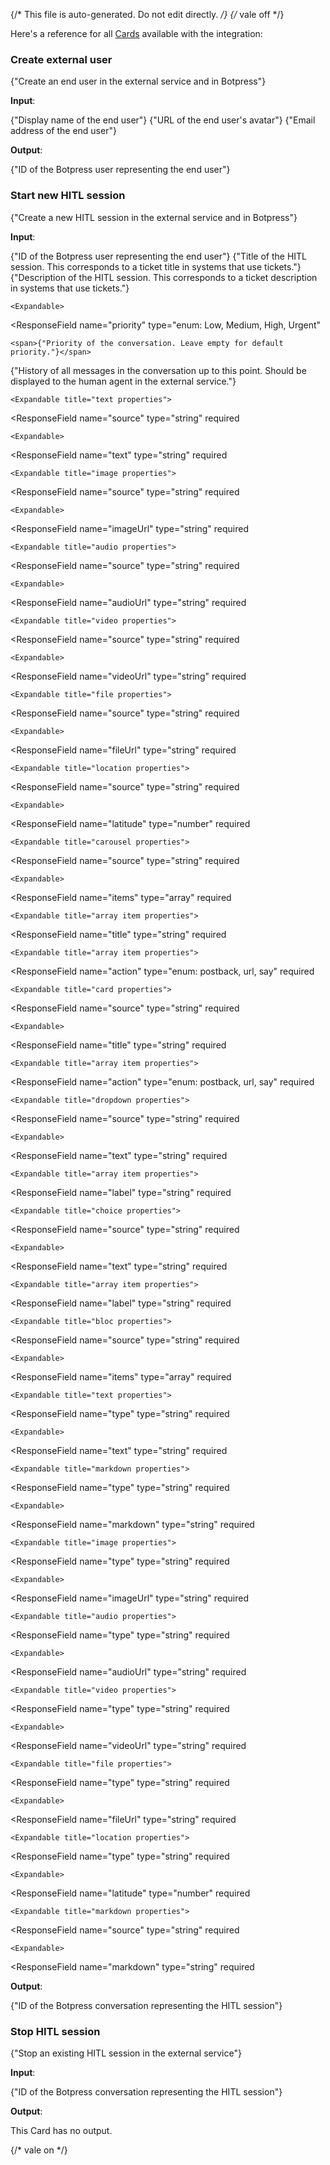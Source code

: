 {/* This file is auto-generated. Do not edit directly. */}
{/* vale off */}

Here's a reference for all [Cards](/learn/reference/cards/) available with the integration:

### Create external user

<span>{"Create an end user in the external service and in Botpress"}</span>

**Input**:

<Expandable title="input fields">
  <ResponseField
    name="name"
    type="string"
    required
  >
    <span>{"Display name of the end user"}</span>
  </ResponseField>
  <ResponseField
    name="pictureUrl"
    type="string"
  >
    <span>{"URL of the end user's avatar"}</span>
  </ResponseField>
  <ResponseField
    name="email"
    type="string"
  >
    <span>{"Email address of the end user"}</span>
  </ResponseField>
</Expandable>

**Output**:

<Expandable title="output">
  <ResponseField
    name="userId"
    type="string"
    required
  >
    <span>{"ID of the Botpress user representing the end user"}</span>
  </ResponseField>
</Expandable>

### Start new HITL session

<span>{"Create a new HITL session in the external service and in Botpress"}</span>

**Input**:

<Expandable title="input fields">
  <ResponseField
    name="userId"
    type="string"
    required
  >
    <span>{"ID of the Botpress user representing the end user"}</span>
  </ResponseField>
  <ResponseField
    name="title"
    type="string"
  >
    <span>{"Title of the HITL session. This corresponds to a ticket title in systems that use tickets."}</span>
  </ResponseField>
  <ResponseField
    name="description"
    type="string"
  >
    <span>{"Description of the HITL session. This corresponds to a ticket description in systems that use tickets."}</span>
  </ResponseField>
  <ResponseField
    name="hitlSession"
    type="object"
  >
    

    <Expandable>
  <ResponseField
    name="priority"
    type="enum: Low, Medium, High, Urgent"
  >
    <span>{"Priority of the conversation. Leave empty for default priority."}</span>
  </ResponseField>
    </Expandable>
  </ResponseField>
  <ResponseField
    name="messageHistory"
    type="array"
    required
  >
    <span>{"History of all messages in the conversation up to this point. Should be displayed to the human agent in the external service."}</span>

    <Expandable title="text properties">
  <ResponseField
    name="source"
    type="string"
    required
  >
    
  </ResponseField>
  <ResponseField
    name="type"
    type="string"
    required
  >
    
  </ResponseField>
  <ResponseField
    name="payload"
    type="object"
    required
  >
    

    <Expandable>
  <ResponseField
    name="text"
    type="string"
    required
  >
    
  </ResponseField>
    </Expandable>
  </ResponseField>
    </Expandable>

    <Expandable title="image properties">
  <ResponseField
    name="source"
    type="string"
    required
  >
    
  </ResponseField>
  <ResponseField
    name="type"
    type="string"
    required
  >
    
  </ResponseField>
  <ResponseField
    name="payload"
    type="object"
    required
  >
    

    <Expandable>
  <ResponseField
    name="imageUrl"
    type="string"
    required
  >
    
  </ResponseField>
    </Expandable>
  </ResponseField>
    </Expandable>

    <Expandable title="audio properties">
  <ResponseField
    name="source"
    type="string"
    required
  >
    
  </ResponseField>
  <ResponseField
    name="type"
    type="string"
    required
  >
    
  </ResponseField>
  <ResponseField
    name="payload"
    type="object"
    required
  >
    

    <Expandable>
  <ResponseField
    name="audioUrl"
    type="string"
    required
  >
    
  </ResponseField>
    </Expandable>
  </ResponseField>
    </Expandable>

    <Expandable title="video properties">
  <ResponseField
    name="source"
    type="string"
    required
  >
    
  </ResponseField>
  <ResponseField
    name="type"
    type="string"
    required
  >
    
  </ResponseField>
  <ResponseField
    name="payload"
    type="object"
    required
  >
    

    <Expandable>
  <ResponseField
    name="videoUrl"
    type="string"
    required
  >
    
  </ResponseField>
    </Expandable>
  </ResponseField>
    </Expandable>

    <Expandable title="file properties">
  <ResponseField
    name="source"
    type="string"
    required
  >
    
  </ResponseField>
  <ResponseField
    name="type"
    type="string"
    required
  >
    
  </ResponseField>
  <ResponseField
    name="payload"
    type="object"
    required
  >
    

    <Expandable>
  <ResponseField
    name="fileUrl"
    type="string"
    required
  >
    
  </ResponseField>
  <ResponseField
    name="title"
    type="string"
  >
    
  </ResponseField>
    </Expandable>
  </ResponseField>
    </Expandable>

    <Expandable title="location properties">
  <ResponseField
    name="source"
    type="string"
    required
  >
    
  </ResponseField>
  <ResponseField
    name="type"
    type="string"
    required
  >
    
  </ResponseField>
  <ResponseField
    name="payload"
    type="object"
    required
  >
    

    <Expandable>
  <ResponseField
    name="latitude"
    type="number"
    required
  >
    
  </ResponseField>
  <ResponseField
    name="longitude"
    type="number"
    required
  >
    
  </ResponseField>
  <ResponseField
    name="address"
    type="string"
  >
    
  </ResponseField>
  <ResponseField
    name="title"
    type="string"
  >
    
  </ResponseField>
    </Expandable>
  </ResponseField>
    </Expandable>

    <Expandable title="carousel properties">
  <ResponseField
    name="source"
    type="string"
    required
  >
    
  </ResponseField>
  <ResponseField
    name="type"
    type="string"
    required
  >
    
  </ResponseField>
  <ResponseField
    name="payload"
    type="object"
    required
  >
    

    <Expandable>
  <ResponseField
    name="items"
    type="array"
    required
  >
    

    <Expandable title="array item properties">
  <ResponseField
    name="title"
    type="string"
    required
  >
    
  </ResponseField>
  <ResponseField
    name="subtitle"
    type="string"
  >
    
  </ResponseField>
  <ResponseField
    name="imageUrl"
    type="string"
  >
    
  </ResponseField>
  <ResponseField
    name="actions"
    type="array"
    required
  >
    

    <Expandable title="array item properties">
  <ResponseField
    name="action"
    type="enum: postback, url, say"
    required
  >
    
  </ResponseField>
  <ResponseField
    name="label"
    type="string"
    required
  >
    
  </ResponseField>
  <ResponseField
    name="value"
    type="string"
    required
  >
    
  </ResponseField>
    </Expandable>
  </ResponseField>
    </Expandable>
  </ResponseField>
    </Expandable>
  </ResponseField>
    </Expandable>

    <Expandable title="card properties">
  <ResponseField
    name="source"
    type="string"
    required
  >
    
  </ResponseField>
  <ResponseField
    name="type"
    type="string"
    required
  >
    
  </ResponseField>
  <ResponseField
    name="payload"
    type="object"
    required
  >
    

    <Expandable>
  <ResponseField
    name="title"
    type="string"
    required
  >
    
  </ResponseField>
  <ResponseField
    name="subtitle"
    type="string"
  >
    
  </ResponseField>
  <ResponseField
    name="imageUrl"
    type="string"
  >
    
  </ResponseField>
  <ResponseField
    name="actions"
    type="array"
    required
  >
    

    <Expandable title="array item properties">
  <ResponseField
    name="action"
    type="enum: postback, url, say"
    required
  >
    
  </ResponseField>
  <ResponseField
    name="label"
    type="string"
    required
  >
    
  </ResponseField>
  <ResponseField
    name="value"
    type="string"
    required
  >
    
  </ResponseField>
    </Expandable>
  </ResponseField>
    </Expandable>
  </ResponseField>
    </Expandable>

    <Expandable title="dropdown properties">
  <ResponseField
    name="source"
    type="string"
    required
  >
    
  </ResponseField>
  <ResponseField
    name="type"
    type="string"
    required
  >
    
  </ResponseField>
  <ResponseField
    name="payload"
    type="object"
    required
  >
    

    <Expandable>
  <ResponseField
    name="text"
    type="string"
    required
  >
    
  </ResponseField>
  <ResponseField
    name="options"
    type="array"
    required
  >
    

    <Expandable title="array item properties">
  <ResponseField
    name="label"
    type="string"
    required
  >
    
  </ResponseField>
  <ResponseField
    name="value"
    type="string"
    required
  >
    
  </ResponseField>
    </Expandable>
  </ResponseField>
    </Expandable>
  </ResponseField>
    </Expandable>

    <Expandable title="choice properties">
  <ResponseField
    name="source"
    type="string"
    required
  >
    
  </ResponseField>
  <ResponseField
    name="type"
    type="string"
    required
  >
    
  </ResponseField>
  <ResponseField
    name="payload"
    type="object"
    required
  >
    

    <Expandable>
  <ResponseField
    name="text"
    type="string"
    required
  >
    
  </ResponseField>
  <ResponseField
    name="options"
    type="array"
    required
  >
    

    <Expandable title="array item properties">
  <ResponseField
    name="label"
    type="string"
    required
  >
    
  </ResponseField>
  <ResponseField
    name="value"
    type="string"
    required
  >
    
  </ResponseField>
    </Expandable>
  </ResponseField>
    </Expandable>
  </ResponseField>
    </Expandable>

    <Expandable title="bloc properties">
  <ResponseField
    name="source"
    type="string"
    required
  >
    
  </ResponseField>
  <ResponseField
    name="type"
    type="string"
    required
  >
    
  </ResponseField>
  <ResponseField
    name="payload"
    type="object"
    required
  >
    

    <Expandable>
  <ResponseField
    name="items"
    type="array"
    required
  >
    

    <Expandable title="text properties">
  <ResponseField
    name="type"
    type="string"
    required
  >
    
  </ResponseField>
  <ResponseField
    name="payload"
    type="object"
    required
  >
    

    <Expandable>
  <ResponseField
    name="text"
    type="string"
    required
  >
    
  </ResponseField>
    </Expandable>
  </ResponseField>
    </Expandable>

    <Expandable title="markdown properties">
  <ResponseField
    name="type"
    type="string"
    required
  >
    
  </ResponseField>
  <ResponseField
    name="payload"
    type="object"
    required
  >
    

    <Expandable>
  <ResponseField
    name="markdown"
    type="string"
    required
  >
    
  </ResponseField>
    </Expandable>
  </ResponseField>
    </Expandable>

    <Expandable title="image properties">
  <ResponseField
    name="type"
    type="string"
    required
  >
    
  </ResponseField>
  <ResponseField
    name="payload"
    type="object"
    required
  >
    

    <Expandable>
  <ResponseField
    name="imageUrl"
    type="string"
    required
  >
    
  </ResponseField>
    </Expandable>
  </ResponseField>
    </Expandable>

    <Expandable title="audio properties">
  <ResponseField
    name="type"
    type="string"
    required
  >
    
  </ResponseField>
  <ResponseField
    name="payload"
    type="object"
    required
  >
    

    <Expandable>
  <ResponseField
    name="audioUrl"
    type="string"
    required
  >
    
  </ResponseField>
    </Expandable>
  </ResponseField>
    </Expandable>

    <Expandable title="video properties">
  <ResponseField
    name="type"
    type="string"
    required
  >
    
  </ResponseField>
  <ResponseField
    name="payload"
    type="object"
    required
  >
    

    <Expandable>
  <ResponseField
    name="videoUrl"
    type="string"
    required
  >
    
  </ResponseField>
    </Expandable>
  </ResponseField>
    </Expandable>

    <Expandable title="file properties">
  <ResponseField
    name="type"
    type="string"
    required
  >
    
  </ResponseField>
  <ResponseField
    name="payload"
    type="object"
    required
  >
    

    <Expandable>
  <ResponseField
    name="fileUrl"
    type="string"
    required
  >
    
  </ResponseField>
  <ResponseField
    name="title"
    type="string"
  >
    
  </ResponseField>
    </Expandable>
  </ResponseField>
    </Expandable>

    <Expandable title="location properties">
  <ResponseField
    name="type"
    type="string"
    required
  >
    
  </ResponseField>
  <ResponseField
    name="payload"
    type="object"
    required
  >
    

    <Expandable>
  <ResponseField
    name="latitude"
    type="number"
    required
  >
    
  </ResponseField>
  <ResponseField
    name="longitude"
    type="number"
    required
  >
    
  </ResponseField>
  <ResponseField
    name="address"
    type="string"
  >
    
  </ResponseField>
  <ResponseField
    name="title"
    type="string"
  >
    
  </ResponseField>
    </Expandable>
  </ResponseField>
    </Expandable>
  </ResponseField>
    </Expandable>
  </ResponseField>
    </Expandable>

    <Expandable title="markdown properties">
  <ResponseField
    name="source"
    type="string"
    required
  >
    
  </ResponseField>
  <ResponseField
    name="type"
    type="string"
    required
  >
    
  </ResponseField>
  <ResponseField
    name="payload"
    type="object"
    required
  >
    

    <Expandable>
  <ResponseField
    name="markdown"
    type="string"
    required
  >
    
  </ResponseField>
    </Expandable>
  </ResponseField>
    </Expandable>
  </ResponseField>
</Expandable>

**Output**:

<Expandable title="output">
  <ResponseField
    name="conversationId"
    type="string"
    required
  >
    <span>{"ID of the Botpress conversation representing the HITL session"}</span>
  </ResponseField>
</Expandable>

### Stop HITL session

<span>{"Stop an existing HITL session in the external service"}</span>

**Input**:

<Expandable title="input fields">
  <ResponseField
    name="conversationId"
    type="string"
    required
  >
    <span>{"ID of the Botpress conversation representing the HITL session"}</span>
  </ResponseField>
</Expandable>

**Output**:

This Card has no output.


{/* vale on */}